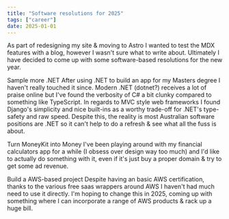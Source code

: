 ```yaml
---
title: "Software resolutions for 2025"
tags: ["career"]
date: 2025-01-01
---
```



<TextBlock>
  As part of redesigning my site & moving to Astro I wanted to test the MDX
  features with a blog, however I wasn't sure what to write about. Ultimately I
  have decided to come up with some software-based resolutions for the new year.
</TextBlock>

<HeadingBlock>Sample more .NET</HeadingBlock>
<TextBlock>
  After using .NET to build an app for my Masters degree I haven't really
  touched it since. Modern .NET (dotnet?) receives a lot of praise online but
  I've found the verbosity of C# a bit clunky compared to something like
  TypeScript. In regards to MVC style web frameworks I found Django's simplicity
  and nice built-ins as a worthy trade-off for .NET's type-safety and raw speed.
  Despite this, the reality is most Australian software positions are .NET so it
  can't help to do a refresh & see what all the fuss is about.
</TextBlock>

<HeadingBlock>Turn MoneyKit into Money</HeadingBlock>
<TextBlock>
  I've been playing around with my financial calculators app for a while (I
  obsess over design way too much) and I'd like to actually do something with
  it, even if it's just buy a proper domain & try to get some ad revenue.
</TextBlock>

<HeadingBlock>Build a AWS-based project</HeadingBlock>
<TextBlock>
  Despite having an basic AWS certification, thanks to the various free saas
  wrappers around AWS I haven't had much need to use it directly. I'm hoping to
  change this in 2025, coming up with something where I can incorporate a range
  of AWS products & rack up a huge bill.
</TextBlock>
